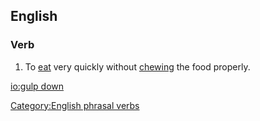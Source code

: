 ==English==

===Verb===
{{infl|en|verb|head=[[gulp]] [[down]]}}

# To [[eat]] very quickly without [[chewing]] the food properly.

[[Category:English phrasal verbs]]

[[io:gulp down]]